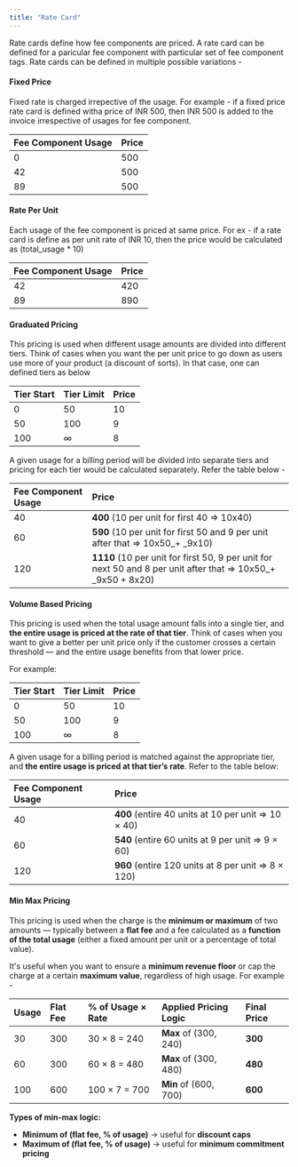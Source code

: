 ```yaml
---
title: "Rate Card"
---
```


Rate cards define how fee components are priced. A rate card can be defined for a paricular fee component with particular set of fee component tags. Rate cards can be defined in multiple possible variations -

#### Fixed Price

Fixed rate is charged irrepective of the usage. For example - if a fixed price rate card is defined witha price of INR 500, then INR 500 is added to the invoice irrespective of usages for fee component.

| Fee Component Usage | Price |
| :------------------ | :---- |
| 0                   | 500   |
| 42                  | 500   |
| 89                  | 500   |

#### Rate Per Unit

Each usage of the fee component is priced at same price. For ex - if a rate card is define as per unit rate of INR 10, then the price would be calculated as (total_usage \* 10)

| Fee Component Usage | Price |
| ------------------- | ----- |
| 42                  | 420   |
| 89                  | 890   |

#### Graduated Pricing

This pricing is used when different usage amounts are divided into different tiers. Think of cases when you want the per unit price to go down as users use more of your product (a discount of sorts). In that case, one can defined tiers as below

| Tier Start | Tier Limit | Price |
| ---------- | ---------- | ----- |
| 0          | 50         | 10    |
| 50         | 100        | 9     |
| 100        | ∞          | 8     |

A given usage for a billing period will be divided into separate tiers and pricing for each tier would be calculated separately. Refer the table below -

| Fee Component Usage | Price                                                                                                              |
| :------------------ | :----------------------------------------------------------------------------------------------------------------- |
| 40                  | **400** (10 per unit for first 40 =\> 10x40)                                                                       |
| 60                  | **590** (10 per unit for first 50 and 9 per unit after that =\> 10x50\_\+ \_9x10)                                  |
| 120                 | **1110** (10 per unit for first 50, 9 per unit for next 50 and 8 per unit after that =\> 10x50\_\+ \_9x50 \+ 8x20) |

#### Volume Based Pricing

This pricing is used when the total usage amount falls into a single tier, and **the entire usage is priced at the rate of that tier**. Think of cases when you want to give a better per unit price only if the customer crosses a certain threshold — and the entire usage benefits from that lower price.

For example:

| Tier Start | Tier Limit | Price |
| :--------- | :--------- | :---- |
| 0          | 50         | 10    |
| 50         | 100        | 9     |
| 100        | ∞          | 8     |

A given usage for a billing period is matched against the appropriate tier, and **the entire usage is priced at that tier’s rate**. Refer to the table below:

| Fee Component Usage | Price                                              |
| :------------------ | :------------------------------------------------- |
| 40                  | **400** (entire 40 units at 10 per unit ⇒ 10 × 40) |
| 60                  | **540** (entire 60 units at 9 per unit ⇒ 9 × 60)   |
| 120                 | **960** (entire 120 units at 8 per unit ⇒ 8 × 120) |

#### Min Max Pricing

This pricing is used when the charge is the **minimum or maximum** of two amounts — typically between a **flat fee** and a fee calculated as a **function of the total usage** (either a fixed amount per unit or a percentage of total value).

It's useful when you want to ensure a **minimum revenue floor** or cap the charge at a certain **maximum value**, regardless of high usage. For example -

| Usage | Flat Fee | % of Usage × Rate | Applied Pricing Logic | Final Price |
| :---- | :------- | :---------------- | :-------------------- | :---------- |
| 30    | 300      | 30 × 8 = 240      | **Max** of (300, 240) | **300**     |
| 60    | 300      | 60 × 8 = 480      | **Max** of (300, 480) | **480**     |
| 100   | 600      | 100 × 7 = 700     | **Min** of (600, 700) | **600**     |

**Types of min-max logic:**

- **Minimum of (flat fee, % of usage)** → useful for **discount caps**
- **Maximum of (flat fee, % of usage)** → useful for **minimum commitment pricing**